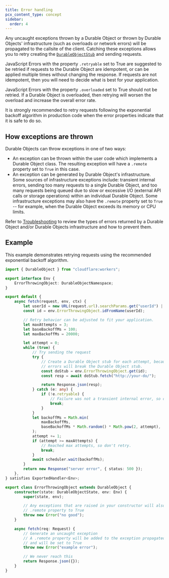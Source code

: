 ```yaml
---
title: Error handling
pcx_content_type: concept
sidebar:
  order: 4
---
```


Any uncaught exceptions thrown by a Durable Object or thrown by Durable Objects' infrastructure (such as overloads or network errors) will be propagated to the callsite of the client. Catching these exceptions allows you to retry creating the [`DurableObjectStub`](/durable-objects/api/stub) and sending requests.

JavaScript Errors with the property `.retryable` set to True are suggested to be retried if requests to the Durable Object are idempotent, or can be applied multiple times without changing the response. If requests are not idempotent, then you will need to decide what is best for your application.

JavaScript Errors with the property `.overloaded` set to True should not be retried. If a Durable Object is overloaded, then retrying will worsen the overload and increase the overall error rate.

It is strongly recommended to retry requests following the exponential backoff algorithm in production code when the error properties indicate that it is safe to do so.

## How exceptions are thrown

Durable Objects can throw exceptions in one of two ways:

- An exception can be thrown within the user code which implements a Durable Object class. The resulting exception will have a `.remote` property set to `True` in this case.
- An exception can be generated by Durable Object's infrastructure. Some sources of infrastructure exceptions include: transient internal errors, sending too many requests to a single Durable Object, and too many requests being queued due to slow or excessive I/O (external API calls or storage operations) within an individual Durable Object. Some infrastructure exceptions may also have the `.remote` property set to `True` -- for example, when the Durable Object exceeds its memory or CPU limits.

Refer to [Troubleshooting](/durable-objects/observability/troubleshooting/) to review the types of errors returned by a Durable Object and/or Durable Objects infrastructure and how to prevent them.

## Example

This example demonstrates retrying requests using the recommended exponential backoff algorithm.

```ts
import { DurableObject } from "cloudflare:workers";

export interface Env {
	ErrorThrowingObject: DurableObjectNamespace;
}

export default {
	async fetch(request, env, ctx) {
		let userId = new URL(request.url).searchParams.get("userId") || "";
		const id = env.ErrorThrowingObject.idFromName(userId);

		// Retry behavior can be adjusted to fit your application.
		let maxAttempts = 3;
		let baseBackoffMs = 100;
		let maxBackoffMs = 20000;

		let attempt = 0;
		while (true) {
			// Try sending the request
			try {
				// Create a Durable Object stub for each attempt, because certain types of
				// errors will break the Durable Object stub.
				const doStub = env.ErrorThrowingObject.get(id);
				const resp = await doStub.fetch("http://your-do/");

				return Response.json(resp);
			} catch (e: any) {
				if (!e.retryable) {
					// Failure was not a transient internal error, so don't retry.
					break;
				}
			}
			let backoffMs = Math.min(
				maxBackoffMs,
				baseBackoffMs * Math.random() * Math.pow(2, attempt),
			);
			attempt += 1;
			if (attempt >= maxAttempts) {
				// Reached max attempts, so don't retry.
				break;
			}
			await scheduler.wait(backoffMs);
		}
		return new Response("server error", { status: 500 });
	},
} satisfies ExportedHandler<Env>;

export class ErrorThrowingObject extends DurableObject {
	constructor(state: DurableObjectState, env: Env) {
		super(state, env);

		// Any exceptions that are raised in your constructor will also set the
		// .remote property to True
		throw new Error("no good");
	}

	async fetch(req: Request) {
		// Generate an uncaught exception
		// A .remote property will be added to the exception propagated to the caller
		// and will be set to True
		throw new Error("example error");

		// We never reach this
		return Response.json({});
	}
}
```
